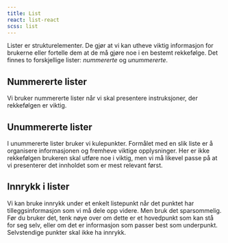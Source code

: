```yaml
---
title: List
react: list-react
scss: list
---
```



Lister er strukturelementer. De gjør at vi kan utheve viktig informasjon for brukerne eller fortelle dem at de må gjøre noe i en bestemt rekkefølge. Det finnes to forskjellige lister: _nummererte_ og _unummererte_.

## Nummererte lister

Vi bruker nummererte lister når vi skal presentere instruksjoner, der rekkefølgen er viktig.

<Ordered />

## Unummererte lister

I unummererte lister bruker vi kulepunkter. Formålet med en slik liste er å organisere informasjonen og fremheve viktige opplysninger. Her er ikke rekkefølgen brukeren skal utføre noe i viktig, men vi må likevel passe på at vi presenterer det innholdet som er mest relevant først.

<Unordered />

## Innrykk i lister

Vi kan bruke innrykk under et enkelt listepunkt når det punktet har tilleggsinformasjon som vi må dele opp videre. Men bruk det sparsommelig. Før du bruker det, tenk nøye over om dette er et hovedpunkt som kan stå for seg selv, eller om det er informasjon som passer best som underpunkt. Selvstendige punkter skal ikke ha innrykk.

<Indent />
